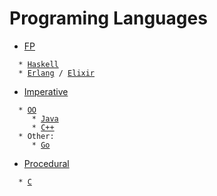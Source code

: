 = Programing Languages =
* [[FP]]
   * [[Haskell]]
   * [[Erlang]] / [[Elixir]]
* [[Imperative]] 
   * [[OO]]
      * [[Java]]
      * [[C++]]
   * Other:
      * [[Go]]
* [[Procedural]]
   * [[C]]
